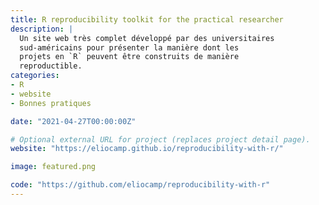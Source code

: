 ```yaml
---
title: R reproducibility toolkit for the practical researcher
description: |
  Un site web très complet développé par des universitaires
  sud-américains pour présenter la manière dont les
  projets en `R` peuvent être construits de manière
  reproductible. 
categories:
- R
- website
- Bonnes pratiques

date: "2021-04-27T00:00:00Z"

# Optional external URL for project (replaces project detail page).
website: "https://eliocamp.github.io/reproducibility-with-r/"

image: featured.png

code: "https://github.com/eliocamp/reproducibility-with-r"
---
```


